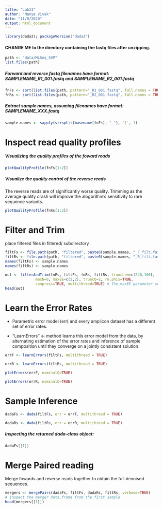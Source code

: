 ```yaml
---
title: "Lab11"
author: "Manya Vivek"
date: "11/9/2020"
output: html_document
---
```



```r
library(dada2); packageVersion("dada2")
```

#### CHANGE ME to the directory containing the fastq files after unzipping.
```r
path <- "data/MiSeq_SOP"  
list.files(path)
```
##### Forward and reverse fastq filenames have format: SAMPLENAME_R1_001.fastq and SAMPLENAME_R2_001.fastq
```r
fnFs <- sort(list.files(path, pattern="_R1_001.fastq", full.names = TRUE))
fnRs <- sort(list.files(path, pattern="_R2_001.fastq", full.names = TRUE))
```

##### Extract sample names, assuming filenames have format: SAMPLENAME_XXX.fastq
```r
sample.names <- sapply(strsplit(basename(fnFs), "_"), `[`, 1)
```

# Inspect read quality profiles

##### Visualizing the quality profiles of the foward reads

```r
plotQualityProfile(fnFs[1:2])
```

##### Visualize the quality control of the reverse reads 

The reverse reads are of significantly worse quality. Trimming as the average quality crash will improve the alogorithm's sensitivity to rare sequence variants. 
```r
plotQualityProfile(fnRs[1:2])
```

# Filter and Trim 

place filtered files in filtered/ subdirectory 
```r
filtFs <- file.path(path, "filtered", paste0(sample.names, "_F_filt.fastq.gz"))
filtRs <- file.path(path, "filtered", paste0(sample.names, "_R_filt.fastq.gz"))
names(filtFs) <- sample.names
names(filtRs) <- sample.names
```


```r
out <- filterAndTrim(fnFs, filtFs, fnRs, filtRs, truncLen=c(240,160),
              maxN=0, maxEE=c(2,2), truncQ=2, rm.phix=TRUE,
              compress=TRUE, multithread=TRUE) # The maxEE parameter sets the maximum number of “expected errors” allowed in a read, which is a better filter than simply averaging quality scores.
head(out)
```
# Learn the Error Rates

* Parametric error model (err) and every amplicon dataset has a different set of error rates.

* "LearnErrors" <- method learns this error model from the data, by alternating estimation of the error rates and inference of sample composition until they converge on a jointly consistent solution. 

```r
errF <- learnErrors(filtFs, multithread = TRUE)
```
```r
errR <- learnErrors(filtRs, multithread = TRUE)
```
```r
plotErrors(errF, nominalQ=TRUE)
```

```r
plotErrors(errR, nominalQ=TRUE)
```

# Sample Inference 

```r
dadaFs <- dada(filtFs, err = errF, multithread = TRUE)
```
```r
dadaRs <- dada(filtRs, err = errR, multithread = TRUE)
```
##### Inspecting the returned dada-class object:

```r
dadaFs[[1]]
```

# Merge Paired reading 

Merge fowards and reverse reads together to obtain the full denoised sequences. 

```r
mergers <- mergePairs(dadaFs, filtFs, dadaRs, filtRs, verbose=TRUE)
# Inspect the merger data.frame from the first sample
head(mergers[[1]])
```

